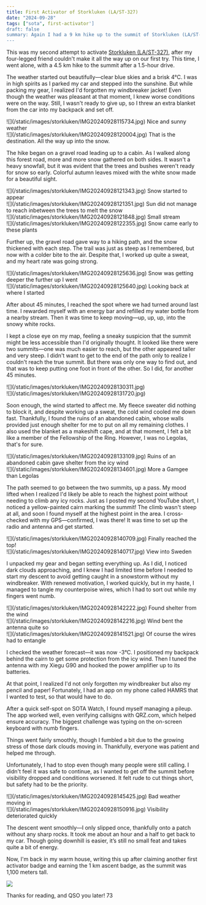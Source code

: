 ```yaml
---
title: First Activator of Storkluken (LA/ST-327)
date: "2024-09-28"
tags: ["sota", first-activator']
draft: false
summary: Again I had a 9 km hike up to the summit of Storkluken (LA/ST-327) and after 23 QSOs I also got the "First Activation" badge. The weather started out great, but after a while threatening clouds gathered in the horizon and it started to snow.
---
```


This was my second attempt to activate [Storkluken (LA/ST-327)](https://sotl.as/summits/LA/ST-327), after my four-legged friend couldn't make it all the way up on our first try. This time, I went alone, with a 4.5 km hike to the summit after a 1.5-hour drive.

The weather started out beautifully—clear blue skies and a brisk 4°C. I was in high spirits as I parked my car and stepped into the sunshine. But while packing my gear, I realized I'd forgotten my windbreaker jacket! Even though the weather was pleasant at that moment, I knew worse conditions were on the way. Still, I wasn't ready to give up, so I threw an extra blanket from the car into my backpack and set off.
<div className="-mx-2 flex flex-wrap overflow-hidden xl:-mx-2">
  <div className="my-1 w-full overflow-hidden px-2 xl:my-1 xl:w-1/2 xl:px-2">
    ![](/static/images/storkluken/IMG20240928115734.jpg) Nice and sunny weather
  </div>
  <div className="my-1 w-full overflow-hidden px-2 xl:my-1 xl:w-1/2 xl:px-2">
    ![](/static/images/storkluken/IMG20240928120004.jpg) That is the destination. All the way up into the snow.
  </div>
</div>


The hike began on a gravel road leading up to a cabin. As I walked along this forest road, more and more snow gathered on both sides. It wasn't a heavy snowfall, but it was evident that the trees and bushes weren't ready for snow so early. Colorful autumn leaves mixed with the white snow made for a beautiful sight.

<div className="-mx-2 flex flex-wrap overflow-hidden xl:-mx-2">
  <div className="my-1 w-full overflow-hidden px-2 xl:my-1 xl:w-1/2 xl:px-2">
    ![](/static/images/storkluken/IMG20240928121343.jpg) Snow started to appear
  </div>
  <div className="my-1 w-full overflow-hidden px-2 xl:my-1 xl:w-1/2 xl:px-2">
    ![](/static/images/storkluken/IMG20240928121351.jpg) Sun did not manage to reach inbetween the trees to melt the snow
  </div>
  <div className="my-1 w-full overflow-hidden px-2 xl:my-1 xl:w-1/2 xl:px-2">
    ![](/static/images/storkluken/IMG20240928121848.jpg) Small stream
  </div>
  <div className="my-1 w-full overflow-hidden px-2 xl:my-1 xl:w-1/2 xl:px-2">
    ![](/static/images/storkluken/IMG20240928122355.jpg) Snow came early to these plants
  </div>
</div>

Further up, the gravel road gave way to a hiking path, and the snow thickened with each step. The trail was just as steep as I remembered, but now with a colder bite to the air. Despite that, I worked up quite a sweat, and my heart rate was going strong.
<div className="-mx-2 flex flex-wrap overflow-hidden xl:-mx-2">
  <div className="my-1 w-full overflow-hidden px-2 xl:my-1 xl:w-1/2 xl:px-2">
    ![](/static/images/storkluken/IMG20240928125636.jpg) Snow was getting deeper the further up I went
  </div>
  <div className="my-1 w-full overflow-hidden px-2 xl:my-1 xl:w-1/2 xl:px-2">
    ![](/static/images/storkluken/IMG20240928125640.jpg) Looking back at where I started
  </div>
</div>


After about 45 minutes, I reached the spot where we had turned around last time. I rewarded myself with an energy bar and refilled my water bottle from a nearby stream. Then it was time to keep moving—up, up, up, into the snowy white rocks.

I kept a close eye on my map, feeling a sneaky suspicion that the summit might be less accessible than I'd originally thought. It looked like there were two summits—one was much easier to reach, but the other appeared taller and very steep. I didn't want to get to the end of the path only to realize I couldn't reach the true summit. But there was only one way to find out, and that was to keep putting one foot in front of the other. So I did, for another 45 minutes.

<div className="-mx-2 flex flex-wrap overflow-hidden xl:-mx-2">
  <div className="my-1 w-full overflow-hidden px-2 xl:my-1 xl:w-1/2 xl:px-2">
    ![](/static/images/storkluken/IMG20240928130311.jpg) 
  </div>
  <div className="my-1 w-full overflow-hidden px-2 xl:my-1 xl:w-1/2 xl:px-2">
    ![](/static/images/storkluken/IMG20240928131720.jpg)
  </div>
</div>

Soon enough, the wind started to affect me. My fleece sweater did nothing to block it, and despite working up a sweat, the cold wind cooled me down fast. Thankfully, I found the ruins of an abandoned cabin, whose walls provided just enough shelter for me to put on all my remaining clothes. I also used the blanket as a makeshift cape, and at that moment, I felt a bit like a member of the Fellowship of the Ring. However, I was no Legolas, that's for sure.
<div className="-mx-2 flex flex-wrap overflow-hidden xl:-mx-2">
  <div className="my-1 w-full overflow-hidden px-2 xl:my-1 xl:w-1/2 xl:px-2">
    ![](/static/images/storkluken/IMG20240928133109.jpg) Ruins of an abandoned cabin gave shelter from the icy wind
  </div>
    <div className="my-1 w-full overflow-hidden px-2 xl:my-1 xl:w-1/2 xl:px-2">
    ![](/static/images/storkluken/IMG20240928134601.jpg) More a Gamgee than Legolas
  </div>
</div>

The path seemed to go between the two summits, up a pass. My mood lifted when I realized I'd likely be able to reach the highest point without needing to climb any icy rocks. Just as I posted my second YouTube short, I noticed a yellow-painted cairn marking the summit! The climb wasn't steep at all, and soon I found myself at the highest point in the area. I cross-checked with my GPS—confirmed, I was there! It was time to set up the radio and antenna and get started.
<div className="-mx-2 flex flex-wrap overflow-hidden xl:-mx-2">  
  <div className="my-1 w-full overflow-hidden px-2 xl:my-1 xl:w-1/2 xl:px-2">
    ![](/static/images/storkluken/IMG20240928140709.jpg) Finally reached the top!
  </div>
  <div className="my-1 w-full overflow-hidden px-2 xl:my-1 xl:w-1/2 xl:px-2">
    ![](/static/images/storkluken/IMG20240928140717.jpg) View into Sweden
  </div>
</div>

I unpacked my gear and began setting everything up. As I did, I noticed dark clouds approaching, and I knew I had limited time before I needed to start my descent to avoid getting caught in a snowstorm without my windbreaker. With renewed motivation, I worked quickly, but in my haste, I managed to tangle my counterpoise wires, which I had to sort out while my fingers went numb.

<div className="-mx-2 flex flex-wrap overflow-hidden xl:-mx-2">  
  <div className="my-1 w-full overflow-hidden px-2 xl:my-1 xl:w-1/2 xl:px-2">
    ![](/static/images/storkluken/IMG20240928142222.jpg) Found shelter from the wind
  </div>
    <div className="my-1 w-full overflow-hidden px-2 xl:my-1 xl:w-1/2 xl:px-2">
    ![](/static/images/storkluken/IMG20240928142216.jpg) Wind bent the antenna quite so
  </div>
    <div className="my-1 w-full overflow-hidden px-2 xl:my-1 xl:w-1/2 xl:px-2">
    ![](/static/images/storkluken/IMG20240928141521.jpg) Of course the wires had to entangle
  </div>
</div>

I checked the weather forecast—it was now -3°C. I positioned my backpack behind the cairn to get some protection from the icy wind. Then I tuned the antenna with my Xiegu G90 and hooked the power amplifier up to its batteries.

At that point, I realized I'd not only forgotten my windbreaker but also my pencil and paper! Fortunately, I had an app on my phone called HAMRS that I wanted to test, so that would have to do.

After a quick self-spot on SOTA Watch, I found myself managing a pileup. The app worked well, even verifying callsigns with QRZ.com, which helped ensure accuracy. The biggest challenge was typing on the on-screen keyboard with numb fingers.

Things went fairly smoothly, though I fumbled a bit due to the growing stress of those dark clouds moving in. Thankfully, everyone was patient and helped me through.

Unfortunately, I had to stop even though many people were still calling. I didn't feel it was safe to continue, as I wanted to get off the summit before visibility dropped and conditions worsened. It felt rude to cut things short, but safety had to be the priority.
<div className="-mx-2 flex flex-wrap overflow-hidden xl:-mx-2">
  <div className="my-1 w-full overflow-hidden px-2 xl:my-1 xl:w-1/2 xl:px-2">
    ![](/static/images/storkluken/IMG20240928145425.jpg) Bad weather moving in
  </div>
    <div className="my-1 w-full overflow-hidden px-2 xl:my-1 xl:w-1/2 xl:px-2">
    ![](/static/images/storkluken/IMG20240928150916.jpg) Visibility deteriorated quickly
  </div>
</div>

The descent went smoothly—I only slipped once, thankfully onto a patch without any sharp rocks. It took me about an hour and a half to get back to my car. Though going downhill is easier, it’s still no small feat and takes quite a bit of energy.

Now, I'm back in my warm house, writing this up after claiming another first activator badge and earning the 1 km ascent badge, as the summit was 1,100 meters tall.

![](/static/images/storkluken/IMG20240928152941.jpg)

Thanks for reading, and QSO you later! 73